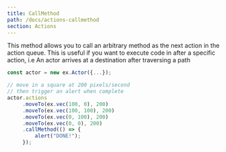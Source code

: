 ```yaml
---
title: CallMethod
path: /docs/actions-callmethod
section: Actions
---
```


This method allows you to call an arbitrary method as the next action in the action queue. This is useful if you want to execute code in after a specific action, i.e An actor arrives at a destination after traversing a path

```typescript
const actor = new ex.Actor({...});

// move in a square at 200 pixels/second
// then trigger an alert when complete
actor.actions
     .moveTo(ex.vec(100, 0), 200)
     .moveTo(ex.vec(100, 100), 200)
     .moveTo(ex.vec(0, 100), 200)
     .moveTo(ex.vec(0, 0), 200)
     .callMethod(() => {
         alert("DONE!");
     });
```

